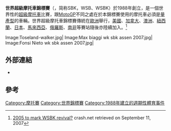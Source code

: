 {{NOT|世界摩托车锦标赛}}
{{Infobox sports league
|title=世界超級摩托車錦標賽
|current_season=
|logo=WorldSBKlogo.png
|pixels=
|caption=
|sport=[[摩托賽|摩托賽]]
|founded=1988年
|country=世界性
|champion={{flagicon|UK}} {{le|Jonathan Rea}}（車手） <br />{{flagicon|JPN}} [[川崎重工業|川崎]]（製造商）
}}
'''世界超級摩托車錦標賽'''（{{lang-en|Superbike World Championship}}，简称SBK，WSB、WSBK）於1988年創立，是一個世界性的[[超級摩托車|超級摩托車]]比賽，跟[[MotoGP|MotoGP]]不同之處在於本錦標賽使用的摩托車必須是[[量產型|量產型]]的車輛。世界超級摩托車錦標賽傳統在[[歐洲|歐洲]]舉行，[[美國|美國]]、[[加拿大|加拿大]]、[[澳洲|澳洲]]、[[紐西蘭|紐西蘭]]、[[日本|日本]]、[[馬來西亞|馬來西亞]]、[[俄羅斯|俄羅斯]]、[[南非|南非]]等賽站隨後亦陸續加入。<ref>[http://www.crash.net/feature_view~cid~5~id~6435.htm 2005 to mark WSBK revival?] {{Webarchive|url=https://archive.is/20070504205950/http://www.crash.net/feature_view~cid~5~id~6435.htm |date=2007-05-04 }} crash.net retrieved on September 11, 2007</ref>

<gallery>
Image:Toseland-walker.jpg|
Image:Max biaggi wk sbk assen 2007.jpg|
Image:Fonsi Nieto wk sbk assen 2007.jpg|
</gallery>

==外部連結==
* {{Official website|http://www.worldsbk.com}}

==參考==
{{reflist}}

[[Category:摩托賽|Category:摩托賽]]
[[Category:世界錦標賽|Category:世界錦標賽]]
[[Category:1988年建立的週期性體育事件|Category:1988年建立的週期性體育事件]]
{{sports-stub}}